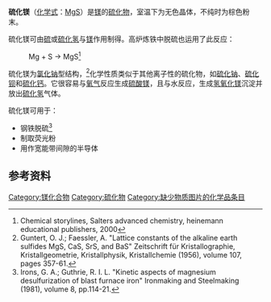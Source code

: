 {{Chembox
|   Name = 硫化镁
|   ImageFile = Magnesium-sulfide-3D-ionic.png
<!-- | ImageSize = 200px -->
|   ImageName = 硫化镁的晶体结构
|   OtherNames = 
| Section1 = {{Chembox Identifiers
| CASNo = 12032-36-9
| CASNo_Ref = {{cascite|correct|CAS}}
|  PubChem  =  82824
|  EINECS  =  234-771-1
|  ChemSpiderID_Ref  = {{chemspidercite|changed|chemspider}}|  ChemSpiderID  =  8305407
|  SMILES  =  [Mg+2].[S-2]
|  InChI  =  1/Mg.S/q+2;-2
|  InChIKey  =  QENHCSSJTJWZAL-UHFFFAOYAO
|  StdInChI_Ref  = {{stdinchicite|changed|chemspider}}|  StdInChI  =  1S/Mg.S/q+2;-2
|  StdInChIKey_Ref  = {{stdinchicite|changed|chemspider}}|  StdInChIKey  =  QENHCSSJTJWZAL-UHFFFAOYSA-N
}}
| Section2 = {{Chembox Properties
|   Formula = MgS
|   MolarMass = 56.5 
|   Density = 2.68 g/cm<sup>3</sup>
|   Solvent = 其他溶剂
|   SolubleOther = 分解
|   MeltingPt = >2000 °C
|   BoilingPt = }}
| Section8 = {{Chembox Related
| OtherAnions = [[氧化镁|氧化镁]]、[[硒化镁|硒化镁]]
| OtherCations = [[硫化铍|硫化铍]]、[[硫化钙|硫化钙]]}}
}}

'''硫化镁'''（[[化学式|化学式]]：[[镁|Mg]][[硫|S]]）是[[镁|镁]]的[[硫化物|硫化物]]，室温下为无色晶体，不纯时为棕色粉末。

硫化镁可由[[硫|硫]]或[[硫化氢|硫化氢]]与[[镁|镁]]作用制得。高炉炼铁中脱硫也运用了此反应：
:Mg + S → MgS<ref>Chemical storylines, Salters advanced chemistry, heinemann educational publishers, 2000</ref>

硫化镁为[[氯化钠|氯化钠]]型结构，<ref>Guntert, O. J.; Faessler, A. "Lattice constants of the alkaline earth sulfides MgS, CaS, SrS, and BaS" Zeitschrift für Kristallographie, Kristallgeometrie, Kristallphysik, Kristallchemie (1956), volume 107, pages 357-61.</ref>化学性质类似于其他离子性的硫化物，如[[硫化钠|硫化钠]]、[[硫化钡|硫化钡]]和[[硫化钙|硫化钙]]。它很容易与[[氧气|氧气]]反应生成[[硫酸镁|硫酸镁]]，且与水反应，生成[[氢氧化镁|氢氧化镁]]沉淀并放出[[硫化氢|硫化氢]]气体。

硫化镁可用于：
* 钢铁脱硫<ref>Irons, G. A.; Guthrie, R. I. L. "Kinetic aspects of magnesium desulfurization of blast furnace iron" Ironmaking and Steelmaking (1981), volume 8, pp.114-21.</ref>
* 制取荧光粉
* 用作宽能带间隙的半导体

== 参考资料 ==
<div class="references-small">
<references/>
</div>

{{鎂化合物}}
{{硫化物}}

[[Category:镁化合物|Category:镁化合物]]
[[Category:硫化物|Category:硫化物]]
[[Category:缺少物质图片的化学品条目|Category:缺少物质图片的化学品条目]]